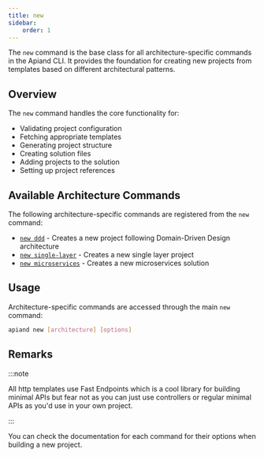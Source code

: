 ```yaml
---
title: new
sidebar:
    order: 1
---
```



The `new` command is the base class for all architecture-specific commands in the Apiand CLI. It provides the foundation for creating new projects from templates based on different architectural patterns.

## Overview

The `new` command handles the core functionality for:
- Validating project configuration
- Fetching appropriate templates
- Generating project structure
- Creating solution files
- Adding projects to the solution
- Setting up project references

## Available Architecture Commands

The following architecture-specific commands are registered from the `new` command:

- [`new ddd`](../new-ddd) - Creates a new project following Domain-Driven Design architecture
- [`new single-layer`](../new-single-layer) - Creates a new single layer project
- [`new microservices`](../new-microservices) - Creates a new microservices solution

## Usage

Architecture-specific commands are accessed through the main `new` command:

```bash
apiand new [architecture] [options]
```

## Remarks

:::note

All http templates use Fast Endpoints which is a cool library for building minimal APIs but fear not as you can just use controllers or regular minimal APIs as you'd use in your own project.

:::

You can check the documentation for each command for their options when building a new project.




